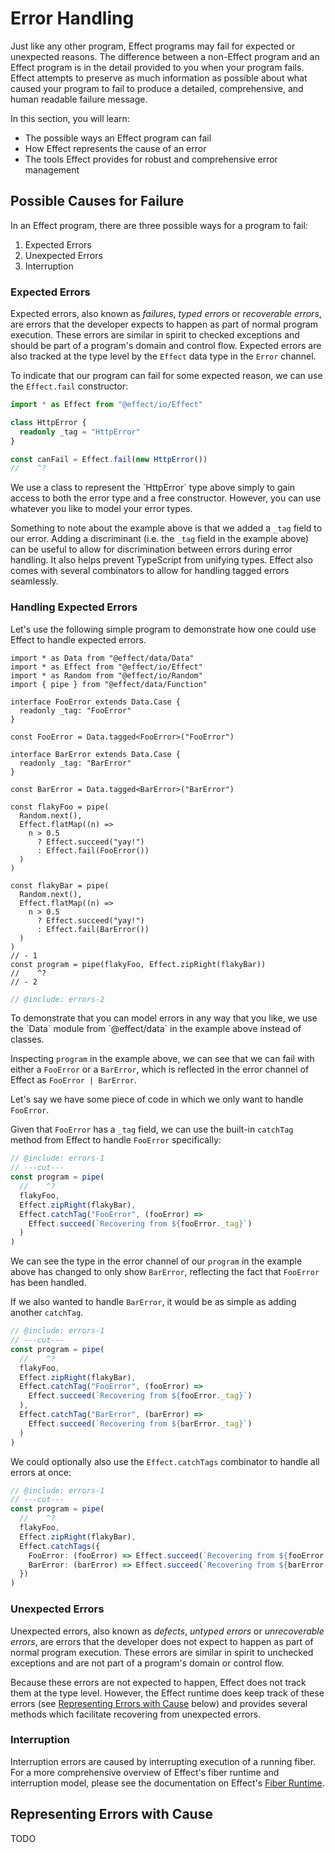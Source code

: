 
# Error Handling

Just like any other program, Effect programs may fail for expected or unexpected reasons. The difference between a non-Effect program and an Effect program is in the detail provided to you when your program fails. Effect attempts to preserve as much information as possible about what caused your program to fail to produce a detailed, comprehensive, and human readable failure message.

In this section, you will learn:

- The possible ways an Effect program can fail
- How Effect represents the cause of an error
- The tools Effect provides for robust and comprehensive error management

## Possible Causes for Failure

In an Effect program, there are three possible ways for a program to fail:

1. Expected Errors
2. Unexpected Errors
3. Interruption

### Expected Errors

Expected errors, also known as _failures_, _typed errors_ or _recoverable errors_, are errors that the developer expects to happen as part of normal program execution. These errors are similar in spirit to checked exceptions and should be part of a program's domain and control flow. Expected errors are also tracked at the type level by the `Effect` data type in the `Error` channel.

To indicate that our program can fail for some expected reason, we can use the `Effect.fail` constructor:

```ts twoslash
import * as Effect from "@effect/io/Effect"

class HttpError {
  readonly _tag = "HttpError"
}

const canFail = Effect.fail(new HttpError())
//    ^?
```

<Callout type="info">
  We use a class to represent the `HttpError` type above simply to gain access
  to both the error type and a free constructor. However, you can use whatever
  you like to model your error types.
</Callout>

Something to note about the example above is that we added a `_tag` field to our error. Adding a discriminant (i.e. the `_tag` field in the example above) can be useful to allow for discrimination between errors during error handling. It also helps prevent TypeScript from unifying types. Effect also comes with several combinators to allow for handling tagged errors seamlessly.

### Handling Expected Errors

Let's use the following simple program to demonstrate how one could use Effect to handle expected errors.

```twoslash include errors
import * as Data from "@effect/data/Data"
import * as Effect from "@effect/io/Effect"
import * as Random from "@effect/io/Random"
import { pipe } from "@effect/data/Function"

interface FooError extends Data.Case {
  readonly _tag: "FooError"
}

const FooError = Data.tagged<FooError>("FooError")

interface BarError extends Data.Case {
  readonly _tag: "BarError"
}

const BarError = Data.tagged<BarError>("BarError")

const flakyFoo = pipe(
  Random.next(),
  Effect.flatMap((n) =>
    n > 0.5
      ? Effect.succeed("yay!")
      : Effect.fail(FooError())
  )
)

const flakyBar = pipe(
  Random.next(),
  Effect.flatMap((n) =>
    n > 0.5
      ? Effect.succeed("yay!")
      : Effect.fail(BarError())
  )
)
// - 1
const program = pipe(flakyFoo, Effect.zipRight(flakyBar))
//    ^?
// - 2
```

```ts twoslash
// @include: errors-2
```

<Callout type="info">
  To demonstrate that you can model errors in any way that you like, we use the
  `Data` module from `@effect/data` in the example above instead of classes.
</Callout>

Inspecting `program` in the example above, we can see that we can fail with either a `FooError` or a `BarError`, which is reflected in the error channel of Effect as `FooError | BarError`.

Let's say we have some piece of code in which we only want to handle `FooError`.

Given that `FooError` has a `_tag` field, we can use the built-in `catchTag` method from Effect to handle `FooError` specifically:

```ts twoslash
// @include: errors-1
// ---cut---
const program = pipe(
  //    ^?
  flakyFoo,
  Effect.zipRight(flakyBar),
  Effect.catchTag("FooError", (fooError) =>
    Effect.succeed(`Recovering from ${fooError._tag}`)
  )
)
```

We can see the type in the error channel of our `program` in the example above has changed to only show `BarError`, reflecting the fact that `FooError` has been handled.

If we also wanted to handle `BarError`, it would be as simple as adding another `catchTag`.

```ts twoslash
// @include: errors-1
// ---cut---
const program = pipe(
  //    ^?
  flakyFoo,
  Effect.zipRight(flakyBar),
  Effect.catchTag("FooError", (fooError) =>
    Effect.succeed(`Recovering from ${fooError._tag}`)
  ),
  Effect.catchTag("BarError", (barError) =>
    Effect.succeed(`Recovering from ${barError._tag}`)
  )
)
```

We could optionally also use the `Effect.catchTags` combinator to handle all errors at once:

```ts twoslash
// @include: errors-1
// ---cut---
const program = pipe(
  //    ^?
  flakyFoo,
  Effect.zipRight(flakyBar),
  Effect.catchTags({
    FooError: (fooError) => Effect.succeed(`Recovering from ${fooError._tag}`),
    BarError: (barError) => Effect.succeed(`Recovering from ${barError._tag}`),
  })
)
```

### Unexpected Errors

Unexpected errors, also known as _defects_, _untyped errors_ or _unrecoverable errors_, are errors that the developer does not expect to happen as part of normal program execution. These errors are similar in spirit to unchecked exceptions and are not part of a program's domain or control flow.

Because these errors are not expected to happen, Effect does not track them at the type level. However, the Effect runtime does keep track of these errors (see [Representing Errors with Cause](#representing-errors-with-cause) below) and provides several methods which facilitate recovering from unexpected errors.

### Interruption

Interruption errors are caused by interrupting execution of a running fiber. For a more comprehensive overview of Effect's fiber runtime and interruption model, please see the documentation on Effect's [Fiber Runtime](../advanced-concepts/fiber-runtime.mdx).

## Representing Errors with Cause

TODO
